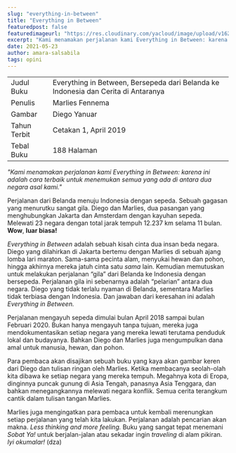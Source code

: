 ```yaml
---
slug: "everything-in-between"
title: "Everything in Between"
featuredpost: false
featuredimageurl: "https://res.cloudinary.com/yacloud/image/upload/v1624708914/articles%20pictures/2021-05-23-everything-in-between/everything-in-between-pic_becsf1.png"
excerpt: "Kami menamakan perjalanan kami Everything in Between: karena ini adalah cara terbaik untuk menemukan semua yang ada di antara dua negara asal kami."
date: 2021-05-23
author: amara-salsabila
tags: opini
---
```


|              |                                                                                    |
| ------------ | ---------------------------------------------------------------------------------- |
| Judul Buku   | Everything in Between, Bersepeda dari Belanda ke Indonesia dan Cerita di Antaranya |
| Penulis      | Marlies Fennema                                                                    |
| Gambar       | Diego Yanuar                                                                       |
| Tahun Terbit | Cetakan 1, April 2019                                                              |
| Tebal Buku   | 188 Halaman                                                                        |

_"Kami menamakan perjalanan kami Everything in Between: karena ini adalah cara terbaik untuk menemukan semua yang ada di antara dua negara asal kami."_

Perjalanan dari Belanda menuju Indonesia dengan sepeda. Sebuah gagasan yang menurutku sangat gila. Diego dan Marlies, dua pasangan yang menghubungkan Jakarta dan Amsterdam dengan kayuhan sepeda. Melewati 23 negara dengan total jarak tempuh 12.237 km selama 11 bulan. **Wow**, **luar biasa!**

_Everything in Between_ adalah sebuah kisah cinta dua insan beda negara. Diego yang dilahirkan di Jakarta bertemu dengan Marlies di sebuah ajang lomba lari maraton. Sama-sama pecinta alam, menyukai hewan dan pohon, hingga akhirnya mereka jatuh cinta satu _sama_ lain. Kemudian memutuskan untuk melakukan perjalanan “gila” dari Belanda ke Indonesia dengan bersepeda. Perjalanan gila ini sebenarnya adalah “pelarian” antara dua negara. Diego yang tidak terlalu nyaman di Belanda, sementara Marlies tidak terbiasa dengan Indonesia. Dan jawaban dari keresahan ini adalah _Everything in Between._

Perjalanan mengayuh sepeda dimulai bulan April 2018 sampai bulan Februari 2020. Bukan hanya mengayuh tanpa tujuan, mereka juga mendokumentasikan setiap negara yang mereka lewati terutama penduduk lokal dan budayanya. Bahkan Diego dan Marlies juga mengumpulkan dana amal untuk manusia, hewan, dan pohon.

Para pembaca akan disajikan sebuah buku yang kaya akan gambar keren dari Diego dan tulisan ringan oleh Marlies. Ketika membacanya seolah-olah kita dibawa ke setiap negara yang mereka tempuh. Megahnya kota di Eropa, dinginnya puncak gunung di Asia Tengah, panasnya Asia Tenggara, dan bahkan menegangkannya melewati negara konflik. Semua cerita terangkum cantik dalam tulisan tangan Marlies.

Marlies juga mengingatkan para pembaca untuk kembali merenungkan setiap perjalanan yang telah kita lakukan. Perjalanan adalah pencarian akan makna. _Less thinking and more feeling._ Buku yang sangat tepat menemani _Sobat Ya!_ untuk berjalan-jalan atau sekadar ingin _traveling_ di alam pikiran. _Iyi okumalar!_ (dza)
